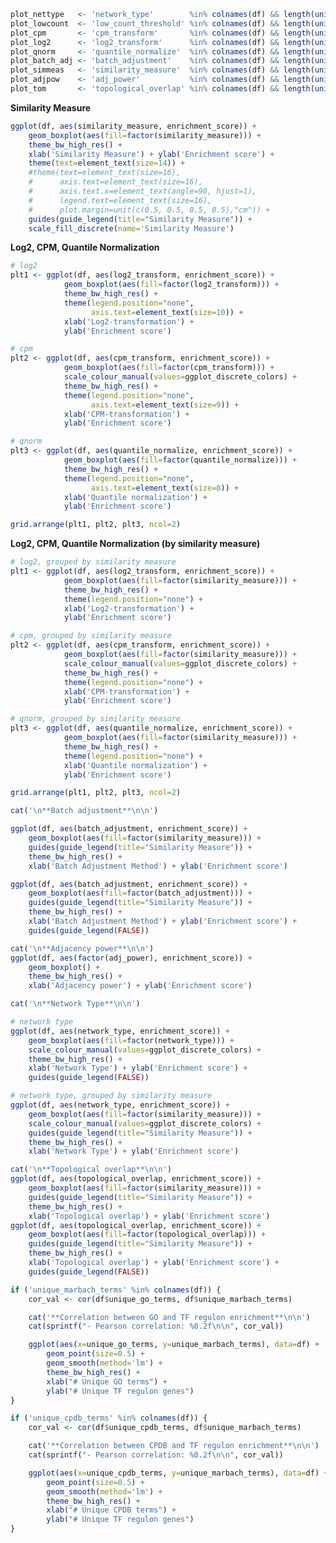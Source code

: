 ```r
plot_nettype   <- 'network_type'        %in% colnames(df) && length(unique(df$network_type)) > 1
plot_lowcount  <- 'low_count_threshold' %in% colnames(df) && length(unique(df$low_count_threshold)) > 1
plot_cpm       <- 'cpm_transform'       %in% colnames(df) && length(unique(df$cpm_transform)) > 1
plot_log2      <- 'log2_transform'      %in% colnames(df) && length(unique(df$log2_transform)) > 1
plot_qnorm     <- 'quantile_normalize'  %in% colnames(df) && length(unique(df$quantile_normalize)) > 1
plot_batch_adj <- 'batch_adjustment'    %in% colnames(df) && length(unique(df$batch_adjustment)) > 1
plot_simmeas   <- 'similarity_measure'  %in% colnames(df) && length(unique(df$similarity_measure)) > 1
plot_adjpow    <- 'adj_power'           %in% colnames(df) && length(unique(df$adj_power)) > 1
plot_tom       <- 'topological_overlap' %in% colnames(df) && length(unique(df$topological_overlap)) > 1
```

**Similarity Measure**

<!-- Similarity Measure -->
```r
ggplot(df, aes(similarity_measure, enrichment_score)) + 
    geom_boxplot(aes(fill=factor(similarity_measure))) +
    theme_bw_high_res() +
    xlab('Similarity Measure') + ylab('Enrichment score') +
    theme(text=element_text(size=14)) +
    #theme(text=element_text(size=16),
    #      axis.text=element_text(size=16),
    #      axis.text.x=element_text(angle=90, hjust=1),
    #      legend.text=element_text(size=16),
    #      plot.margin=unit(c(0.5, 0.5, 0.5, 0.5),"cm")) +
    guides(guide_legend(title="Similarity Measure")) +
    scale_fill_discrete(name='Similarity Measure')
```

**Log2, CPM, Quantile Normalization**

<!-- Log2, CPM, Qnorm -->
```r
# log2
plt1 <- ggplot(df, aes(log2_transform, enrichment_score)) + 
            geom_boxplot(aes(fill=factor(log2_transform))) +
            theme_bw_high_res() +
            theme(legend.position="none",
                  axis.text=element_text(size=10)) +
            xlab('Log2-transformation') + 
            ylab('Enrichment score')

# cpm
plt2 <- ggplot(df, aes(cpm_transform, enrichment_score)) + 
            geom_boxplot(aes(fill=factor(cpm_transform))) +
            scale_colour_manual(values=ggplot_discrete_colors) + 
            theme_bw_high_res() +
            theme(legend.position="none",
                  axis.text=element_text(size=9)) +
            xlab('CPM-transformation') + 
            ylab('Enrichment score')

# qnorm
plt3 <- ggplot(df, aes(quantile_normalize, enrichment_score)) + 
            geom_boxplot(aes(fill=factor(quantile_normalize))) +
            theme_bw_high_res() +
            theme(legend.position="none",
                  axis.text=element_text(size=8)) +
            xlab('Quantile normalization') + 
            ylab('Enrichment score')

grid.arrange(plt1, plt2, plt3, ncol=2)
```

**Log2, CPM, Quantile Normalization (by similarity measure)**

<!-- Log2, CPM, Qnorm (by similarity measure) -->
```r
# log2, grouped by similarity measure
plt1 <- ggplot(df, aes(log2_transform, enrichment_score)) + 
            geom_boxplot(aes(fill=factor(similarity_measure))) +
            theme_bw_high_res() +
            theme(legend.position="none") +
            xlab('Log2-transformation') + 
            ylab('Enrichment score')

# cpm, grouped by similarity measure
plt2 <- ggplot(df, aes(cpm_transform, enrichment_score)) + 
            geom_boxplot(aes(fill=factor(similarity_measure))) +
            scale_colour_manual(values=ggplot_discrete_colors) + 
            theme_bw_high_res() +
            theme(legend.position="none") +
            xlab('CPM-transformation') + 
            ylab('Enrichment score')

# qnorm, grouped by similarity measure
plt3 <- ggplot(df, aes(quantile_normalize, enrichment_score)) + 
            geom_boxplot(aes(fill=factor(similarity_measure))) +
            theme_bw_high_res() +
            theme(legend.position="none") +
            xlab('Quantile normalization') + 
            ylab('Enrichment score')

grid.arrange(plt1, plt2, plt3, ncol=2)
```

<!-- Batch Adjustment -->
```r
cat('\n**Batch adjustment**\n\n')

ggplot(df, aes(batch_adjustment, enrichment_score)) + 
    geom_boxplot(aes(fill=factor(similarity_measure))) +
    guides(guide_legend(title="Similarity Measure")) +
    theme_bw_high_res() +
    xlab('Batch Adjustment Method') + ylab('Enrichment score')

ggplot(df, aes(batch_adjustment, enrichment_score)) + 
    geom_boxplot(aes(fill=factor(batch_adjustment))) +
    guides(guide_legend(title="Similarity Measure")) +
    theme_bw_high_res() +
    xlab('Batch Adjustment Method') + ylab('Enrichment score') +
    guides(guide_legend(FALSE))
```

<!-- Adjacency Power -->
```r
cat('\n**Adjacency power**\n\n')
ggplot(df, aes(factor(adj_power), enrichment_score)) + 
    geom_boxplot() +
    theme_bw_high_res() +
    xlab('Adjacency power') + ylab('Enrichment score')
```

<!-- Network Type (Signed vs. Unsigned) -->
```r
cat('\n**Network Type**\n\n')

# network type
ggplot(df, aes(network_type, enrichment_score)) + 
    geom_boxplot(aes(fill=factor(network_type))) +
    scale_colour_manual(values=ggplot_discrete_colors) + 
    theme_bw_high_res() +
    xlab('Network Type') + ylab('Enrichment score') +
    guides(guide_legend(FALSE))

# network type, grouped by similarity measure
ggplot(df, aes(network_type, enrichment_score)) + 
    geom_boxplot(aes(fill=factor(similarity_measure))) +
    scale_colour_manual(values=ggplot_discrete_colors) + 
    guides(guide_legend(title="Similarity Measure")) +
    theme_bw_high_res() +
    xlab('Network Type') + ylab('Enrichment score')
```

<!-- Topological Overlap -->
```r
cat('\n**Topological overlap**\n\n')
ggplot(df, aes(topological_overlap, enrichment_score)) + 
    geom_boxplot(aes(fill=factor(similarity_measure))) +
    guides(guide_legend(title="Similarity Measure")) +
    theme_bw_high_res() +
    xlab('Topological overlap') + ylab('Enrichment score')
ggplot(df, aes(topological_overlap, enrichment_score)) + 
    geom_boxplot(aes(fill=factor(topological_overlap))) +
    guides(guide_legend(title="Similarity Measure")) +
    theme_bw_high_res() +
    xlab('Topological overlap') + ylab('Enrichment score') +
    guides(guide_legend(FALSE))
```

<!-- Correlation between functional and TF regulon enrichment -->
```r
if ('unique_marbach_terms' %in% colnames(df)) {
    cor_val <- cor(df$unique_go_terms, df$unique_marbach_terms)

    cat('**Correlation between GO and TF regulon enrichment**\n\n')
    cat(sprintf("- Pearson correlation: %0.2f\n\n", cor_val))

    ggplot(aes(x=unique_go_terms, y=unique_marbach_terms), data=df) + 
        geom_point(size=0.5) + 
        geom_smooth(method='lm') +
        theme_bw_high_res() +
        xlab("# Unique GO terms") +
        ylab("# Unique TF regulon genes")
}

if ('unique_cpdb_terms' %in% colnames(df)) {
    cor_val <- cor(df$unique_cpdb_terms, df$unique_marbach_terms)

    cat('**Correlation between CPDB and TF regulon enrichment**\n\n')
    cat(sprintf("- Pearson correlation: %0.2f\n\n", cor_val))

    ggplot(aes(x=unique_cpdb_terms, y=unique_marbach_terms), data=df) + 
        geom_point(size=0.5) + 
        geom_smooth(method='lm') +
        theme_bw_high_res() +
        xlab("# Unique CPDB terms") +
        ylab("# Unique TF regulon genes")
}
```

